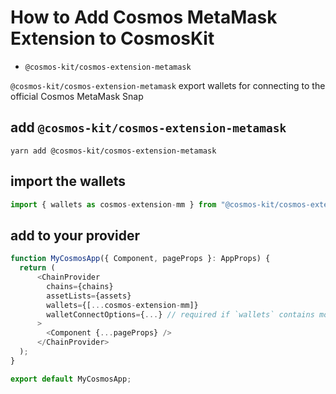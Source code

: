 # How to Add Cosmos MetaMask Extension to CosmosKit

- `@cosmos-kit/cosmos-extension-metamask`

`@cosmos-kit/cosmos-extension-metamask` export wallets for connecting to the official Cosmos MetaMask Snap

## add `@cosmos-kit/cosmos-extension-metamask`

```
yarn add @cosmos-kit/cosmos-extension-metamask
```

## import the wallets

```js
import { wallets as cosmos-extension-mm } from "@cosmos-kit/cosmos-extension-metamask";
```

## add to your provider

```js
function MyCosmosApp({ Component, pageProps }: AppProps) {
  return (
      <ChainProvider
        chains={chains}
        assetLists={assets}
        wallets={[...cosmos-extension-mm]}
        walletConnectOptions={...} // required if `wallets` contains mobile wallets
      >
        <Component {...pageProps} />
      </ChainProvider>
  );
}

export default MyCosmosApp;
```
